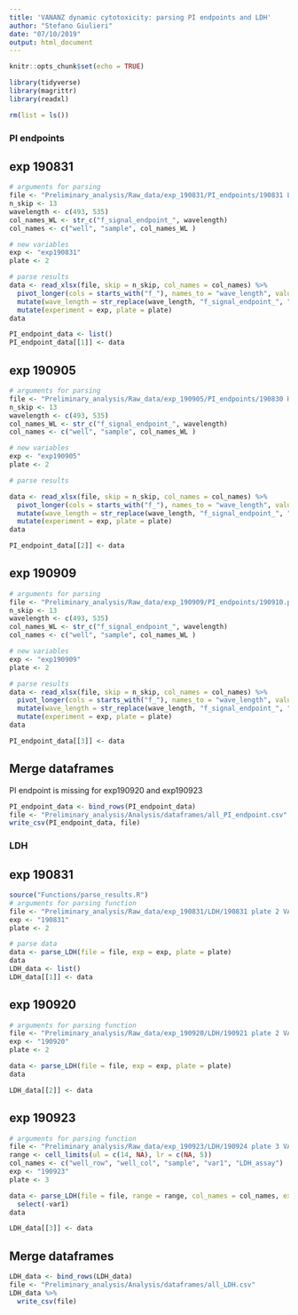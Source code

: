 ```yaml
---
title: 'VANANZ dynamic cytotoxicity: parsing PI endpoints and LDH'
author: "Stefano Giulieri"
date: "07/10/2019"
output: html_document
---
```


```r
knitr::opts_chunk$set(echo = TRUE)
```

```r
library(tidyverse)
library(magrittr)
library(readxl)

rm(list = ls())
```

### PI endpoints

## exp 190831

```r
# arguments for parsing
file <- "Preliminary_analysis/Raw_data/exp_190831/PI_endpoints/190831 LD PI Assay VANANZ endpoint  plus fixed permeabilised last well.xlsx"
n_skip <- 13
wavelength <- c(493, 535)
col_names_WL <- str_c("f_signal_endpoint_", wavelength)
col_names <- c("well", "sample", col_names_WL )

# new variables
exp <- "exp190831"
plate <- 2

# parse results
data <- read_xlsx(file, skip = n_skip, col_names = col_names) %>%
  pivot_longer(cols = starts_with("f_"), names_to = "wave_length", values_to = "f_signal_endpoint") %>%
  mutate(wave_length = str_replace(wave_length, "f_signal_endpoint_", "WL")) %>%
  mutate(experiment = exp, plate = plate)
data

PI_endpoint_data <- list()
PI_endpoint_data[[1]] <- data
```

## exp 190905

```r
# arguments for parsing
file <- "Preliminary_analysis/Raw_data/exp_190905/PI_endpoints/190830 HeLa 25000 Cell death rate dynamic endpoint.xlsx"
n_skip <- 13
wavelength <- c(493, 535)
col_names_WL <- str_c("f_signal_endpoint_", wavelength)
col_names <- c("well", "sample", col_names_WL )

# new variables
exp <- "exp190905"
plate <- 2

# parse results

data <- read_xlsx(file, skip = n_skip, col_names = col_names) %>%
  pivot_longer(cols = starts_with("f_"), names_to = "wave_length", values_to = "f_signal_endpoint") %>%
  mutate(wave_length = str_replace(wave_length, "f_signal_endpoint_", "WL")) %>%
  mutate(experiment = exp, plate = plate)
data

PI_endpoint_data[[2]] <- data
```

## exp 190909

```r
# arguments for parsing
file <- "Preliminary_analysis/Raw_data/exp_190909/PI_endpoints/190910.plate.Vanaz2.HeLa.20000.cell.death.rate.dynamic.run.3.endpoint.xlsx"
n_skip <- 13
wavelength <- c(493, 535)
col_names_WL <- str_c("f_signal_endpoint_", wavelength)
col_names <- c("well", "sample", col_names_WL )

# new variables
exp <- "exp190909"
plate <- 2

# parse results
data <- read_xlsx(file, skip = n_skip, col_names = col_names) %>%
  pivot_longer(cols = starts_with("f_"), names_to = "wave_length", values_to = "f_signal_endpoint") %>%
  mutate(wave_length = str_replace(wave_length, "f_signal_endpoint_", "WL")) %>%
  mutate(experiment = exp, plate = plate)
data

PI_endpoint_data[[3]] <- data
```

## Merge dataframes

PI endpoint is missing for exp190920 and exp190923

```r
PI_endpoint_data <- bind_rows(PI_endpoint_data)
file <- "Preliminary_analysis/Analysis/dataframes/all_PI_endpoint.csv"
write_csv(PI_endpoint_data, file)
```

### LDH

## exp 190831

```r
source("Functions/parse_results.R")
# arguments for parsing function
file <- "Preliminary_analysis/Raw_data/exp_190831/LDH/190831 plate 2 VANANZ HeLa cells infected 24h post PI cell death assay.xlsx"
exp <- "190831"
plate <- 2

# parse data
data <- parse_LDH(file = file, exp = exp, plate = plate)
data
LDH_data <- list()
LDH_data[[1]] <- data
```

## exp 190920

```r
# arguments for parsing function
file <- "Preliminary_analysis/Raw_data/exp_190920/LDH/190921 plate 2 VANANZ LDH assay post real time cell death 28h  HeLa 20,000.xlsx"
exp <- "190920"
plate <- 2

data <- parse_LDH(file = file, exp = exp, plate = plate)
data

LDH_data[[2]] <- data 
```

## exp 190923

```r
# arguments for parsing function
file <- "Preliminary_analysis/Raw_data/exp_190923/LDH/190924 plate 3 VANANZ LDH assay 24h  HeLa post-PI cell death assay n5.xlsx"
range <- cell_limits(ul = c(14, NA), lr = c(NA, 5))
col_names <- c("well_row", "well_col", "sample", "var1", "LDH_assay")
exp <- "190923"
plate <- 3

data <- parse_LDH(file = file, range = range, col_names = col_names, exp = exp, plate = plate) %>%
  select(-var1)
data

LDH_data[[3]] <- data 
```

## Merge dataframes

```r
LDH_data <- bind_rows(LDH_data)
file <- "Preliminary_analysis/Analysis/dataframes/all_LDH.csv"
LDH_data %>%
  write_csv(file)
```

